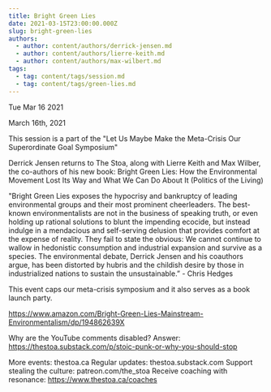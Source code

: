 ```yaml
---
title: Bright Green Lies
date: 2021-03-15T23:00:00.000Z
slug: bright-green-lies
authors:
  - author: content/authors/derrick-jensen.md
  - author: content/authors/lierre-keith.md
  - author: content/authors/max-wilbert.md
tags:
  - tag: content/tags/session.md
  - tag: content/tags/green-lies.md
---
```






Tue Mar 16 2021

March 16th, 2021

This session is a part of the "Let Us Maybe Make the Meta-Crisis Our Superordinate Goal Symposium"

Derrick Jensen returns to The Stoa, along with Lierre Keith and Max Wilber, the co-authors of his new book: Bright Green Lies: How the Environmental Movement Lost Its Way and What We Can Do About It (Politics of the Living)

"Bright Green Lies exposes the hypocrisy and bankruptcy of leading environmental groups and their most prominent cheerleaders. The best-known environmentalists are not in the business of speaking truth, or even holding up rational solutions to blunt the impending ecocide, but instead indulge in a mendacious and self-serving delusion that provides comfort at the expense of reality. They fail to state the obvious: We cannot continue to wallow in hedonistic consumption and industrial expansion and survive as a species. The environmental debate, Derrick Jensen and his coauthors argue, has been distorted by hubris and the childish desire by those in industrialized nations to sustain the unsustainable.” - Chris Hedges

This event caps our meta-crisis symposium and it also serves as a book launch party.

https://www.amazon.com/Bright-Green-Lies-Mainstream-Environmentalism/dp/194862639X

Why are the YouTube comments disabled? Answer: https://thestoa.substack.com/p/stoic-punk-or-why-you-should-stop

More events: thestoa.ca
Regular updates: thestoa.substack.com
Support stealing the culture: patreon.com/the_stoa
Receive coaching with resonance: https://www.thestoa.ca/coaches


